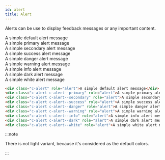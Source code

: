 ```yaml
---
id: alert
title: Alert
---
```


Alerts can be use to display feedback messages or any important content.


<Example>
  <div className="c-alert" role="alert">
    A simple default alert message
  </div>
  <div className="c-alert c-alert--primary" role="alert">
    A simple primary alert message
  </div>
  <div className="c-alert c-alert--secondary" role="alert">
    A simple secondary alert message
  </div>
  <div className="c-alert c-alert--success" role="alert">
    A simple success alert message
  </div>
  <div className="c-alert c-alert--danger" role="alert">
    A simple danger alert message
  </div>
  <div className="c-alert c-alert--warning" role="alert">
    A simple warning alert message
  </div>
  <div className="c-alert c-alert--info" role="alert">
    A simple info alert message
  </div>
  <div className="c-alert c-alert--dark" role="alert">
    A simple dark alert message
  </div>
  <div className="c-alert c-alert--white u-mb-2" role="alert">
    A simple white alert message
  </div>
</Example>

<!-- prettier-ignore-start -->
```html
<div class="c-alert" role="alert">A simple default alert message</div>
<div class="c-alert c-alert--primary" role="alert">A simple primary alert message</div>
<div class="c-alert c-alert--secondary" role="alert">A simple secondary alert message</div>
<div class="c-alert c-alert--success" role="alert">A simple success alert message</div>
<div class="c-alert c-alert--danger" role="alert">A simple danger alert message</div>
<div class="c-alert c-alert--warning" role="alert">A simple warning alert message</div>
<div class="c-alert c-alert--info" role="alert">A simple info alert message</div>
<div class="c-alert c-alert--dark" role="alert">A simple dark alert message</div>
<div class="c-alert c-alert--white" role="alert">A simple white alert message</div>
```
<!-- prettier-ignore-end -->

:::note

There is not light variant, because it's considered as the default colors.

:::
